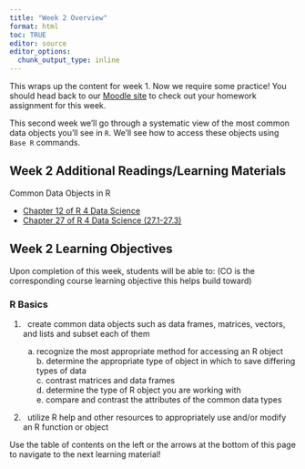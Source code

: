 ```yaml
---
title: "Week 2 Overview"
format: html
toc: TRUE
editor: source
editor_options: 
  chunk_output_type: inline
---
```


This wraps up the content for week 1. Now we require some practice! You should head back to our <a href = "https://wolfware.ncsu.edu/" target = "_blank">Moodle site</a> to check out your homework assignment for this week.

This second week we'll go through a systematic view of the most common data objects you'll see in `R`. We'll see how to access these objects using `Base R` commands. 

## Week 2 Additional Readings/Learning Materials

Common Data Objects in R

-   <a href="https://r4ds.hadley.nz/logicals" target="_blank">Chapter 12 of R 4 Data Science</a>
-   <a href="https://r4ds.hadley.nz/base-r" target="_blank">Chapter 27 of R 4 Data Science (27.1-27.3)</a>

## Week 2 Learning Objectives

Upon completion of this week, students will be able to: (CO is the corresponding course learning objective this helps build toward)

### R Basics

1.    create common data objects such as data frames, matrices, vectors, and lists and subset each of them

    a.  recognize the most appropriate method for accessing an R object\
    b. determine the appropriate type of object in which to save differing types of data\
    c. contrast matrices and data frames\
    d. determine the type of R object you are working with\
    e. compare and contrast the attributes of the common data types

2.    utilize R help and other resources to appropriately use and/or modify an R function or object

Use the table of contents on the left or the arrows at the bottom of this page to navigate to the next learning material!
